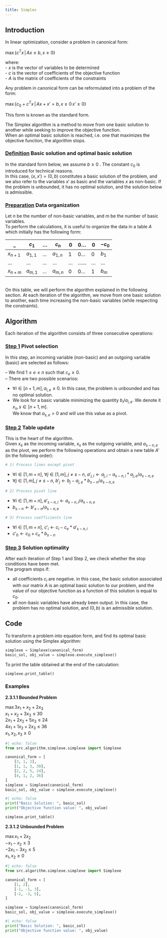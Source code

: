 ```yaml
---
title: Simplex
---
```


## Introduction

In linear optimization, consider a problem in canonical form: \

$\max\{c^T x \,|\, Ax \leq b, x \geq 0\}$

where:\
- $x$ is the vector of variables to be determined\
- $c$ is the vector of coefficients of the objective function\
- $A$ is the matrix of coefficients of the constraints

Any problem in canonical form can be reformulated into a problem of the form:\

$\max\{c_{0} + c^T x \,|\, Ax + x' = b, x \geq 0\, x' \geq 0\}$\

This form is known as the standard form.

The Simplex algorithm is a method to move from one basic solution to another while seeking to improve the objective function.\
When an optimal basic solution is reached, i.e. one that maximizes the objective function, the algorithm stops.\


### <ins>Definition</ins> Basic solution and optimal basic solution

In the standard form below, we assume $b \geq 0\ $. The constant $c_{0}$ is introduced for technical reasons.\
In this case, $(x,x'​) = (0,b)$ constitutes a basic solution of the problem, and we also refer to the variables $x'$ as basic and the variables $x$ as non-basic.
If the problem is unbounded, it has no optimal solution, and the solution below is admissible.\


### <ins>Preparation</ins> Data organization

Let $n$ be the number of non-basic variables, and $m$ be the number of basic variables.\
To perform the calculations, it is useful to organize the data in a table $A$ which initially has the following form:

| _ | $c_{1}$ | ... | $c_{n}$ | 0 | 0... | 0 | $-c_{0}$ 
|- | - | - |- | - | - | - | - |
| $x_{n+1}$ | $a_{1,1}$ | ... | $a_{1,n}$ | 1 | 0... | 0 | $b_{1}$
| ... | ...| ... | ... | ... | ...... | ... | ...
| $x_{n+m}$ | $a_{m,1}$ | ... | $a_{m,n}$ | 0 | 0... | 1 | $b_{m}$
\
On this table, we will perform the algorithm explained in the following section.
At each iteration of the algorithm, we move from one basic solution to another, each time increasing the non-basic variables (while respecting the constraints).\

## Algorithm

Each iteration of the algorithm consists of three consecutive operations:

### <ins>Step 1</ins> Pivot selection

In this step, an incoming variable (non-basic) and an outgoing variable (basic) are selected as follows:\

-- We find $1 \leq e \leq n$ such that $c_{e} \geq 0$.\
-- There are two possible scenarios:\

- $\forall i \in [n+1, m], a_{i,e} \leq 0$. In this case, the problem is unbounded and has no optimal solution.\
- We look for a basic variable minimizing the quantity $b_{i} / a_{i,e}$. We denote it $x_{s}, s \in [n+1, m]$.\
We know that $a_{s,e} > 0$ and will use this value as a pivot.\

### <ins>Step 2</ins> Table update

This is the heart of the algorithm.\
Given $x_{e}$ as the incoming variable, $x_{s}$ as the outgoing variable, and $a_{s-n, e}$ as the pivot, we perform the following operations and obtain a new table $A'$ (in the following order):\

```python
# 1) Process lines except pivot
```
- $\forall i \in [1, m+n]$, $\forall j \in [1, m], j \neq s-n$, $a'_{j,i} \leftarrow a_{j,i}-a_{s-n,i}*a_{j,e}/a_{s-n,e}$\
- $\forall j \in [1, m], j \neq s-n$, $b'_{j} \leftarrow b_{j}-a_{j,e}*b_{s-n}/a_{s-n,e}$\
```python
# 2) Process pivot line
```
- $\forall i \in [1, m+n], a'_{s-n,i} \leftarrow a_{s-n,i}/a_{s-n,e}$\
- $b_{s-n} \leftarrow b'_{s-n}/a_{s-n,e}$\
```python
# 3) Process coefficients line
```
- $\forall i \in [1, m+n]$, $c'_{i} \leftarrow c_{i} - c_{e} * a'_{s-n,i}$
- $c'_{0} \leftarrow c_{0} + c_{e} * b_{s-n}$

### <ins>Step 3</ins> Solution optimality

After each iteration of Step 1 and Step 2, we check whether the stop conditions have been met.\
The program stops if:\

- all coefficients $c_{i}$ are negative. in this case, the basic solution associated with our matrix $A$ is an optimal basic solution to our problem, and the value of our objective function as a function of this solution is equal to $c_{0}$.\
- all non-basic variables have already been output. In this case, the problem has no optimal solution, and $(0,b)$ is an admissible solution.\

## Code

To transform a problem into equation form, and find its optimal basic solution using the Simplex algorithm:

```python
simplexe = Simplexe(canonical_form)
basic_sol, obj_value = simplexe.execute_simplexe()
```

To print the table obtained at the end of the calculation:

```python
simplexe.print_table()
```

### Examples

$\textbf{2.3.1.1 Bounded Problem}$\

$\max 3x_{1} + x_{2} + 2x_{3}$\
$x_{1} + x_{2} + 3x_{3} \leq 30$\
$2x_{1} + 2x_{2} + 5x_{3} \leq 24$\
$4x_{1} + 1x_{2} + 2x_{3} \leq 36$\
$x_{1},x_{2},x_{3} \geq 0$\



```python
#| echo: false
from src.algorithm.simplexe.simplexe import Simplexe
```

```python
canonical_form = [
	[3, 1, 2],
	[1, 1, 3, 30],
	[2, 2, 5, 24],
	[4, 1, 2, 36]
]
simplexe = Simplexe(canonical_form)
basic_sol, obj_value = simplexe.execute_simplexe()
```

```python
#| echo: false
print("Basic Solution: ", basic_sol)
print("Objective function value: ", obj_value)
```

```python
simplexe.print_table()
```


$\textbf{2.3.1.2 Unbounded Problem}$\

$\max x_{1} + 2x_{2}$\
$-x_{1} - x_{2} \leq 3$\
$-2x_{1} - 3x_{2} \leq 5$\
$x_{1},x_{2} \geq 0$



```python
#| echo: false
from src.algorithm.simplexe.simplexe import Simplexe
```

```python
canonical_form = [
	[1, 2],
	[-1, -1, 3],
	[-2, -3, 5],
]

simplexe = Simplexe(canonical_form)
basic_sol, obj_value = simplexe.execute_simplexe()
```

```python
#| echo: false
print("Basic Solution: ", basic_sol)
print("Objective function value: ", obj_value)
```